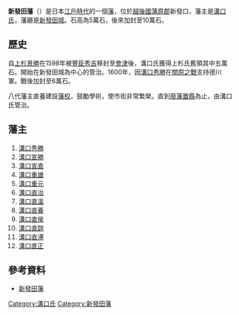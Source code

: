 '''新發田藩'''（{{jpn|j=新発田藩|hg=しばたはん|rm=Shinbata han|f=y}}）是日本[[江戶時代|江戶時代]]的一個[[藩_(日本)|藩]]，位於[[越後國|越後國]][[蒲原郡|蒲原郡]]新發口，藩主是[[溝口氏|溝口氏]]，藩廳是[[新發田城|新發田城]]。石高為5萬石，後來加封至10萬石。

==歷史==
自[[上杉景勝|上杉景勝]]在1598年被[[豐臣秀吉|豐臣秀吉]]移封至[[會津藩|會津]]後，溝口氏獲得上杉氏舊領其中五萬石。開始在新發田城為中心的管治。1600年，因[[溝口秀勝|溝口秀勝]]在[[關原之戰|關原之戰]]支持德川軍。戰後加封至6萬石。

八代藩主直養建設[[藩校|藩校]]，鼓勵學術，使市街非常繁榮。直到[[廢藩置縣|廢藩置縣]]為止，由溝口氏管治。

==藩主==
#[[溝口秀勝|溝口秀勝]]
#[[溝口宣勝|溝口宣勝]]
#[[溝口宣直|溝口宣直]]
#[[溝口重雄|溝口重雄]]
#[[溝口重元|溝口重元]]
#[[溝口直治|溝口直治]]
#[[溝口直溫|溝口直溫]]
#[[溝口直養|溝口直養]]
#[[溝口直侯|溝口直侯]]
#[[溝口直諒|溝口直諒]]
#[[溝口直溥|溝口直溥]]
#[[溝口直正|溝口直正]]

==參考資料==
*[https://web.archive.org/web/20120309222309/http://www.asahi-net.or.jp/~me4k-skri/han/hokuriku/shibata.html 新發田藩]

{{DEFAULTSORT:Shibata-han}}
{{奧羽越列藩同盟}}
{{江戶時代的藩}}
[[Category:溝口氏|Category:溝口氏]]
[[Category:新發田藩|Category:新發田藩]]